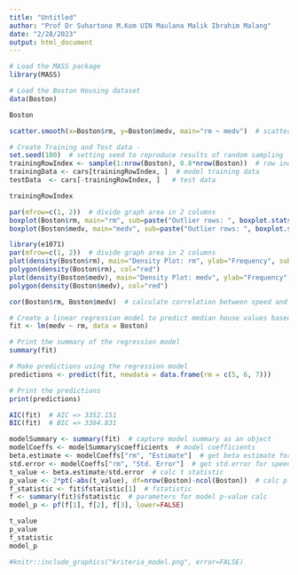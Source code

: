 ---
title: "Untitled"
author: "Prof Dr Suhartono M.Kom UIN Maulana Malik Ibrahim Malang"
date: "2/28/2023"
output: html_document
---

```{r}
# Load the MASS package
library(MASS)

# Load the Boston Housing dataset
data(Boston)
```

```{r}
Boston
```


```{r}
scatter.smooth(x=Boston$rm, y=Boston$medv, main="rm ~ medv")  # scatterplot
```

```{r}
# Create Training and Test data -
set.seed(100)  # setting seed to reproduce results of random sampling
trainingRowIndex <- sample(1:nrow(Boston), 0.8*nrow(Boston))  # row indices for training data
trainingData <- cars[trainingRowIndex, ]  # model training data
testData  <- cars[-trainingRowIndex, ]   # test data

trainingRowIndex
```


```{r}
par(mfrow=c(1, 2))  # divide graph area in 2 columns
boxplot(Boston$rm, main="rm", sub=paste("Outlier rows: ", boxplot.stats(cars$speed)$out))  # box plot for 'speed'
boxplot(Boston$medv, main="medv", sub=paste("Outlier rows: ", boxplot.stats(cars$dist)$out))  # box plot for 'distance'
```

```{r}
library(e1071)
par(mfrow=c(1, 2))  # divide graph area in 2 columns
plot(density(Boston$rm), main="Density Plot: rm", ylab="Frequency", sub=paste("Skewness:", round(e1071::skewness(Boston$rm), 2)))  # density plot for 'rm'
polygon(density(Boston$rm), col="red")
plot(density(Boston$medv), main="Density Plot: medv", ylab="Frequency", sub=paste("Skewness:", round(e1071::skewness(Boston$medv), 2)))  # density plot for 'dist'
polygon(density(Boston$medv), col="red")
```

```{r}
cor(Boston$rm, Boston$medv)  # calculate correlation between speed and distance 
```

```{r}
# Create a linear regression model to predict median house values based on number of rooms
fit <- lm(medv ~ rm, data = Boston)

# Print the summary of the regression model
summary(fit)

```

```{r}
# Make predictions using the regression model
predictions <- predict(fit, newdata = data.frame(rm = c(5, 6, 7)))

# Print the predictions
print(predictions)
```

```{r}
AIC(fit)  # AIC => 3352.151
BIC(fit)  # BIC => 3364.831
```

```{r}
modelSummary <- summary(fit)  # capture model summary as an object
modelCoeffs <- modelSummary$coefficients  # model coefficients
beta.estimate <- modelCoeffs["rm", "Estimate"]  # get beta estimate for speed
std.error <- modelCoeffs["rm", "Std. Error"]  # get std.error for speed
t_value <- beta.estimate/std.error  # calc t statistic
p_value <- 2*pt(-abs(t_value), df=nrow(Boston)-ncol(Boston))  # calc p Value
f_statistic <- fit$fstatistic[1]  # fstatistic
f <- summary(fit)$fstatistic  # parameters for model p-value calc
model_p <- pf(f[1], f[2], f[3], lower=FALSE)
```

```{r}
t_value
p_value
f_statistic
model_p
```

```{r figurename, echo=FALSE, fig.cap="my caption", out.width = '90%'}
#knitr::include_graphics("kriteria_model.png", error=FALSE)
```






